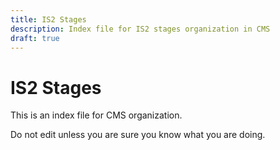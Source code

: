 ```yaml
---
title: IS2 Stages
description: Index file for IS2 stages organization in CMS
draft: true
---
```


# IS2 Stages

This is an index file for CMS organization.

Do not edit unless you are sure you know what you are doing.

